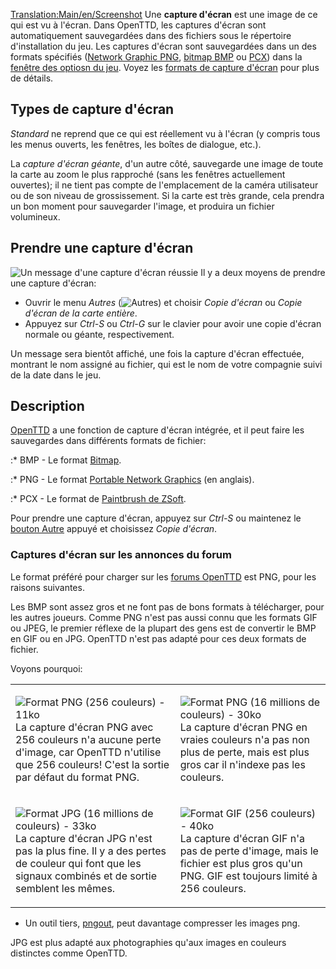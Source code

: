 [[Translation:Main/en/Screenshot]]
{{en/-}}
Une '''capture d'écran''' est une image de ce qui est vu à l'écran. Dans OpenTTD, les captures d'écran sont automatiquement sauvegardées dans des fichiers sous le répertoire d'installation du jeu. Les captures d'écran sont sauvegardées dans un des formats spécifiés ([http://www.wikipedia.org/wiki/fr:Portable Network Graphic PNG], [http://www.wikipedia.org/wiki/fr:Windows bitmap BMP] ou [http://www.wikipedia.org/wiki/fr:PCX PCX]) dans la [[Main/fr/Fenêtre des options du jeu|fenêtre des optiosn du jeu]]. Voyez les [[Main/fr/Format de copie d'écran|formats de capture d'écran]] pour plus de détails.

==Types de capture d'écran==
''Standard'' ne reprend que ce qui est réellement vu à l'écran (y compris tous les menus ouverts, les fenêtres, les boîtes de dialogue, etc.).

La ''capture d'écran géante'', d'un autre côté, sauvegarde une image de toute la carte au zoom le plus rapproché (sans les fenêtres actuellement ouvertes); il ne tient pas compte de l'emplacement de la caméra utilisateur ou de son niveau de grossissement. Si la carte est très grande, cela prendra un bon moment pour sauvegarder l'image, et produira un fichier volumineux.

==Prendre une capture d'écran==
[[File:en/screenshot successbox.png|frame|Un message d'une capture d'écran réussie]]
Il y a deux moyens de prendre une capture d'écran:
*Ouvrir le menu ''Autres'' ([[File:en/manual html 51cda05b.png|Autres]]) et choisir ''Copie d'écran'' ou ''Copie d'écran de la carte entière''.
*Appuyez sur ''Ctrl-S'' ou ''Ctrl-G'' sur le clavier pour avoir une copie d'écran normale ou géante, respectivement.

Un message sera bientôt affiché, une fois la capture d'écran effectuée, montrant le nom assigné au fichier, qui est le nom de votre compagnie suivi de la date dans le jeu.

==Description==
[[Main/fr/OpenTTD|OpenTTD]] a une fonction de capture d'écran intégrée, et il peut faire les sauvegardes dans différents formats de fichier:

:* BMP - Le format [http://fr.wikipedia.org/wiki/Windows_bitmap Bitmap].
:* PNG - Le format [http://www.libpng.org/pub/png/ Portable Network Graphics] (en anglais).
:* PCX - Le format de [http://fr.wikipedia.org/wiki/PCX Paintbrush de ZSoft].

Pour prendre une capture d'écran, appuyez sur ''Ctrl-S'' ou maintenez le [[Main/en/Interface/Fr#Autres|bouton Autre]] appuyé et choisissez ''Copie d'écran''.

===Captures d'écran sur les annonces du forum===
Le format préféré pour charger sur les [http://forum.openttd.org/ forums OpenTTD] est PNG, pour les raisons suivantes.

Les BMP sont assez gros et ne font pas de bons formats à télécharger, pour les autres joueurs. Comme PNG n'est pas aussi connu que les formats GIF ou JPEG, le premier réflexe de la plupart des gens est de convertir le BMP en GIF ou en JPG. OpenTTD n'est pas adapté pour ces deux formats de fichier.

Voyons pourquoi:
{|
|[[File:en/Screenshot optimised pngout.png|none|frame|Format PNG (256 couleurs) - 11ko]]
La capture d'écran PNG avec 256 couleurs n'a aucune perte d'image, car OpenTTD n'utilise que 256 couleurs! C'est la sortie par défaut du format PNG.
|[[File:en/Screenshot png.png|none|frame|Format PNG (16 millions de couleurs) - 30ko]]
La capture d'écran PNG en vraies couleurs n'a pas non plus de perte, mais est plus gros car il n'indexe pas les couleurs.
|-
|[[File:en/Screenshot jpg.jpeg|none|frame|Format JPG (16 millions de couleurs) - 33ko]]
La capture d'écran JPG n'est pas la plus fine. Il y a des pertes de couleur qui font que les signaux combinés et de sortie semblent les mêmes.
|[[File:en/Screenshot gif.gif|none|frame|Format GIF (256 couleurs) - 40ko]]
La capture d'écran GIF n'a pas de perte d'image, mais le fichier est plus gros qu'un PNG. GIF est toujours limité à 256 couleurs.
|}
* Un outil tiers, [http://advsys.net/ken/utils.htm pngout], peut davantage compresser les images png.


JPG est plus adapté aux photographies qu'aux images en couleurs distinctes comme OpenTTD.

{{note/Fr|Les fichiers PCX sont une fonctionnalité d'origine car le Transport Tycoon primitif ne pouvait sauvegarder que dans le format PCX. Les fichiers PCX ne se compressent pas bien, l'exemple ci-dessus en PCX faisant 233Ko.}}